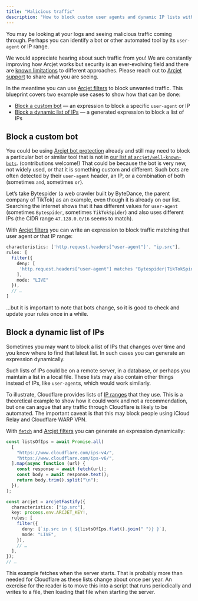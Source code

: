 ```yaml
---
title: "Malicious traffic"
description: "How to block custom user agents and dynamic IP lists with Arcjet filters."
---
```


You may be looking at your logs and seeing malicious traffic coming through.
Perhaps you can identify a bot or other automated tool by its `user-agent` or
IP range.

We would appreciate hearing about such traffic from you!
We are constantly improving how Arcjet works but security is an ever-evolving
field and there are [known limitations][arcjet-limitations] to different
approaches.
Please reach out to [Arcjet support][arcjet-support] to share what you are
seeing.

In the meantime you can use [Arcjet filters][arcjet-filters] to block unwanted
traffic.
This blueprint covers two example use cases to show how that can be done:

- [Block a custom bot](#block-a-custom-bot)
  — an expression to block a specific `user-agent` or IP
- [Block a dynamic list of IPs](#block-a-dynamic-list-of-ips)
  — a generated expression to block a list of IPs

## Block a custom bot

You could be using [Arcjet bot protection][arcjet-bots] already and still may
need to block a particular bot or similar tool that is not in
[our list at `arcjet/well-known-bots`][github-arcjet-well-known-bots].
(contributions welcome!)
That could be because the bot is very new,
not widely used,
or that it is something custom and different.
Such bots are often detected by their `user-agent` header,
an IP,
or a combination of both (sometimes `and`, sometimes `or`).

Let’s take Bytespider
(a web crawler built by ByteDance, the parent company of TikTok)
as an example,
even though it is already on our list.
Searching the internet shows that it has different values for `user-agent`
(sometimes `Bytespider`, sometimes `TikTokSpider`)
and also uses different IPs
(the CIDR range `47.128.0.0/16` seems to match).

With [Arcjet filters][arcjet-filters]
you can write an expression to block traffic matching that user agent _or_
that IP range:

```ts
characteristics: ['http.request.headers["user-agent"]', "ip.src"],
rules: [
  filter({
    deny: [
     'http.request.headers["user-agent"] matches "Bytespider|TikTokSpider" or ip.src in { 47.128.0.0/16 }',
    ],
    mode: "LIVE"
  }),
  // …
]
```

…but it is important to note that bots change,
so it is good to check and update your rules once in a while.

## Block a dynamic list of IPs

Sometimes you may want to block a list of IPs that changes over time
and you know where to find that latest list.
In such cases you can generate an expression dynamically.

Such lists of IPs could be on a remote server,
in a database,
or perhaps you maintain a list in a local file.
These lists may also contain other things instead of IPs,
like `user-agent`s,
which would work similarly.

To illustrate,
Cloudflare provides lists of [IP ranges][cloudflare-ips] that they use.
This is a theoretical example to show how it could work and not a
recommendation,
but one can argue that any traffic through Cloudflare is likely to be
automated.
The important caveat is that this may block people using iCloud Relay and
Cloudflare WARP VPN.

With [`fetch`][mdn-fetch] and [Arcjet filters][arcjet-filters]
you can generate an expression dynamically:

```ts
const listsOfIps = await Promise.all(
  [
    "https://www.cloudflare.com/ips-v4/",
    "https://www.cloudflare.com/ips-v6/",
  ].map(async function (url) {
    const response = await fetch(url);
    const body = await response.text();
    return body.trim().split("\n");
  }),
);

const arcjet = arcjetFastify({
  characteristics: ["ip.src"],
  key: process.env.ARCJET_KEY!,
  rules: [
    filter({
      deny: [`ip.src in { ${listsOfIps.flat().join(" ")} }`],
      mode: "LIVE",
    }),
    // …
  ],
});
// …
```

This example fetches when the server starts.
That is probably more than needed for Cloudflare as these lists change about
once per year.
An exercise for the reader is to move this into a script that runs periodically
and writes to a file,
then loading that file when starting the server.

[arcjet-bots]: /bot-protection/quick-start
[arcjet-filters]: /filters/quick-start
[arcjet-limitations]: /limitations
[arcjet-support]: /support
[cloudflare-ips]: https://www.cloudflare.com/ips/
[github-arcjet-well-known-bots]: https://github.com/arcjet/well-known-bots
[mdn-fetch]: https://developer.mozilla.org/en-US/docs/Web/API/Fetch_API/Using_Fetch
